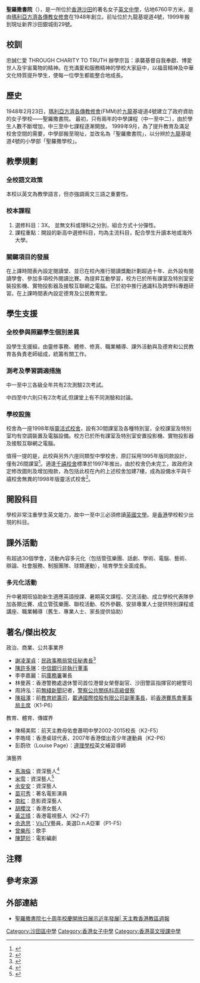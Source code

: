 {{Refimprove|time=2020-07-22T07:32:53+00:00}}
{{Infobox School
| name = 聖羅撒書院
| other_name=St. Rose of Lima's College
| image = [[File:Badge.gif|150px]] [[File:St._Rose_of_Lima's_College_2017.jpg|250px]]
| motto =
| established = 1948年2月23日
| type = 資助
| religion = 羅馬天主教
| affiliation = 瑪利亞方濟各傳教修會
| district = 沙田區
| grades = 中一至中六
| president = 
| principal = 
| vice_principal =
| free_label = 
| free_text = 
| dean = 
| college = 
| house = Green Yellow Blue Red
| cs = 
| faculty = 
| staff = 61
| students = 937
| athletics = 
| conference = 
| colors = 粉紅色（夏季）、深寶藍色（冬季）
| mascot = 
| magazine = 
| location = 新界沙田銀城街27號（2000年至今）<br>九龍基堤道4號（創校至1999年）
| free_label2 = 
| free_text2 = 
| free_label3 = 
| free_text3 = 
| information = (+852) 23371867	 
| website = http://www.hksrl.edu.hk/
| mail = srl_hk@hotmail.com
}}
'''聖羅撒書院'''（{{lang-en|St. Rose of Lima's College}}），是一所位於[[香港|香港]][[沙田_(香港)|沙田]]的著名女子[[英文中學|英文中學]]，佔地6760平方米，是由[[瑪利亞方濟各傳教女修會|瑪利亞方濟各傳教女修會]]在1948年創立。前址位於九龍基堤道4號，1999年搬到現址新界沙田銀城街29號。

==校訓==
忠誠仁愛 THROUGH CHARITY TO TRUTH
辦學宗旨：承襲基督自我奉獻、博愛世人及宇宙萬物的精神。在充滿愛和服務精神的學校大家庭中，以福音精神及中華文化特質提升學生，使每一位學生都能整合地成長。

==歷史==
1948年2月23日，[[瑪利亞方濟各傳教修會|瑪利亞方濟各傳教修會]](FMM)於[[九龍|九龍]]基堤道4號建立了政府資助的女子學校――聖羅撒書院。
最初，只有兩年的中學課程（中一至中二），由於學生人數不斷增加，中三至中七課程逐漸開放。
1999年9月，為了提升教育及滿足校舍空間的需要，中學部搬至現址，並改名為「聖羅撒書院」，以分辨於[[九龍|九龍]]基堤道4號的小學部「聖羅撒學校」。

==教學規劃==

===全校語文政策===
本校以英文為教學語言，但亦強調兩文三語之重要性。
===校本課程===	 
#選修科目：3X。 並無文科或理科之分別，組合方式十分彈性。
#課程重點：開設的新高中選修科目，均為主流科目，配合學生升讀本地或海外大學。

===關鍵項目的發展===
在上課時間表內設定閱讀堂、並已在校內推行閱讀獎勵計劃超過十年、此外設有閱讀學會、參加多項校外閱讀比賽。為提昇互動學習，校方已於所有課室及特別室安裝投影機、實物投影器及接駁互聯網之電腦。已於初中推行通識科及跨學科專題研習。在上課時間表內設定德育及公民教育堂。

==學生支援==

===全校參與照顧學生個別差異===
設學生支援組，由靈修事務、體修、修真、職業輔導、課外活動與及德育和公民教育各負責老師組成，統籌有關工作。

===測考及學習調適措施===
中一至中三各級全年共有2次測驗2次考試。

中四至中六則只有2次考試,但課堂上有不同測驗和討論。

===學校設施===
校舍為一座1998年版[[靈活式校舍|靈活式校舍]]，設有30間課室及各種特別室，全校課室及特別室均有空調裝置及電腦設備。校方已於所有課室及特別室安置投影機、實物投影器及接駁互聯網之電腦。

值得一提的是，此校與另外六座同類型中學校舍{{notetag|該等校舍分別為[[港島民生書院|港島民生書院]]、[[中華傳道會劉永生中學|中華傳道會劉永生中學]]、[[靈糧堂劉梅軒中學|靈糧堂劉梅軒中學]]、[[粉嶺禮賢會中學|粉嶺禮賢會中學]]、[[新生命教育協會平安福音中學|新生命教育協會平安福音中學]]及[[元朗公立中學校友會鄧兆棠中學|元朗公立中學校友會鄧兆棠中學]]。}}，原訂採用1995年版同款設計，僅有26間課室<ref>{{Cite web |url=https://www.legco.gov.hk/yr96-97/chinese/fc/pwsc/papers/pw040637.htm |title=立法局工務小組委員會-屯門第16區的第一所中學、大埔第7區的1所中學、筲箕灣愛秩序灣填海區的1所中學及天水圍第3區的1所中學 |access-date=2021-04-13 |archive-date=2021-04-13 |archive-url=https://web.archive.org/web/20210413060455/https://www.legco.gov.hk/yr96-97/chinese/fc/pwsc/papers/pw040637.htm |dead-url=no }}</ref>。適逢[[千禧校舍|千禧校舍]]標準於1997年推出，由於校舍仍未完工，故政府決定修改圖則及增加撥款，為包括此校在內的上述校舍加建7樓，成為設備水平與千禧校舍無異的1998年版靈活式校舍<ref>{{Cite web |url=https://www.legco.gov.hk/yr97-98/chinese/fc/pwsc/papers/pw151051.htm |title=立法會工務小組委員會-粉嶺第20區的1所中學、屯門第16區的第一所中學、大埔第7區的1所中學、筲箕灣愛秩序灣填海區的1所中學、柴灣邨的1所中學、沙田第14B區的1所中學及天水圍第3區的1所中學 |access-date=2021-04-13 |archive-date=2021-01-28 |archive-url=https://web.archive.org/web/20210128131920/https://www.legco.gov.hk/yr97-98/chinese/fc/pwsc/papers/pw151051.htm |dead-url=no }}</ref>。

==開設科目==
學校非常注重學生英文能力，故中一至中三必須修讀[[英國文學|英國文學]]。是[[香港|香港]]學校較少出現的科目。

==課外活動==
有超過30個學會，活動內容多元化（包括管弦樂團、話劇、學術、電腦、藝術、辯論、社會服務、制服團隊、球類運動），培育學生全面成長。
===多元化活動===
升中暑期班協助新生適應英語授課、暑期英文課程、交流活動、成立學校代表隊參加各類比賽、成立管弦樂團、聯校活動、校外參觀、安排專業人士提供特別課程或講座、職業輔導（舊生、專業人士、家長提供協助）

==著名/傑出校友==
;政治、商業、公共事業界
*[[謝凌潔貞|謝凌潔貞]]{{JP|nocat}}：[[民政事務局|民政事務局]][[常任秘書長|常任秘書長]]<ref>{{cite news | title=聖羅撒學校祝聖開幕禮 | url=http://www.kkp.org.hk/drupal/node/1742 | page= | publisher=公教報第3547期 | date=2012-02-12 | accessdate=2021-03-02 |quote= }}</ref>
*[[陳許多琳|陳許多琳]]：[[中信銀行|中信銀行]][[非執行董事|非執行董事]]	
*李李嘉麗：前[[庫務署|庫務署]]署長
*林曼茜：香港警務處退休警司首位港督女榮譽副官、沙田警區指揮官的總警司
*周詩泓：前[[無綫新聞|無綫新聞]]記者，[[警察公共關係科|警察公共關係科]][[高級督察|高級督察]]
*[[陳祖澤|陳祖澤]]：前[[教育局_(香港)|教育統籌司]]，[[載通國際|載通國際控股有限公司]][[副董事長|副董事長]]，前[[香港賽馬會|香港賽馬會]][[董事局主席|董事局主席]]（K1-P6）{{noteTag|關於陳祖澤就讀學校的資料出自1994年由明報校園記者所著的《名人說母校》（明報出版社出版）第17頁。}}

;教育、體育、傳媒界
*陳楊美熙：前天主教母佑會蕭明中學2002-2015校長（K2-F5）
*李皓晴：香港桌球代表，2007年香港傑出青少年運動員（K2-P6）
*彭蔚欣（Louise Page）：[[遵理學校|遵理學校]]英文補習導師

;演藝界
*[[馬海倫|馬海倫]]：資深藝人<ref>{{cite web |url=http://hokongsai.com/movie02/120919_HelenMa/HelenMa01.html |title=藝海生涯原是夢……馬海倫 |last= |first= |date=2012-09-20 |website= |publisher=何江西 |access-date=2021-03-03 |quote= |archive-date=2018-03-03 |archive-url=https://web.archive.org/web/20180303085921/http://hokongsai.com/movie02/120919_HelenMa/HelenMa01.html |dead-url=no }}</ref>
*[[米雪|米雪]]：資深藝人<ref>{{cite web |url=http://www.michelleclan.com/about_chi.html |title=關於米雪 |last= |first= |date= |website= |publisher=米米家族 |access-date=2021-03-01 |quote= |archive-date=2010-02-19 |archive-url=https://web.archive.org/web/20100219221543/http://www.michelleclan.com/about_chi.html |dead-url=no }}</ref>
*[[余安安|余安安]]：資深藝人{{noteTag|關於余安安曾就讀的中學資料出自香港電台第一台廣播節目《舊日的足跡》於2018年3月18日播出的訪問。}}
*[[苗可秀|苗可秀]]：著名電影演員
*[[南紅|南紅]]：息影資深藝人
*[[胡櫻汶|胡櫻汶]]：香港女藝人
*[[黃芷晴|黃芷晴]]：香港電視藝人（K2-F7）
*[[余逸思|余逸思]]：[[ViuTV|ViuTV]]藝員，美選D.n.A亞軍（P1-F5）
*[[曾樂彤|曾樂彤]]：歌手
*[[陳楚珩|陳楚珩]]：電影編劇

==注釋==
{{noteFoot}}

==參考來源==
{{reflist}}

==外部連結==
*[http://kkp.org.hk/node/15932  聖羅撒書院七十周年校慶開放日展示近年發展| 天主教香港教區週報] {{Wayback|url=http://kkp.org.hk/node/15932 |date=20190723214607 }}

[[Category:沙田區中學|Category:沙田區中學]]
[[Category:香港女子中學|Category:香港女子中學]]
[[Category:香港英文授課中學|Category:香港英文授課中學]]